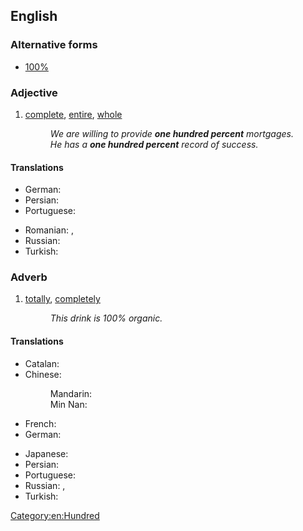 ==English==

===Alternative forms===
* [[100%]]

===Adjective===
{{en-adj|head=[[one]] [[hundred]] [[percent]]|-}}

# [[complete]], [[entire]], [[whole]]
#: ''We are willing to provide '''one hundred percent''' mortgages.''
#: ''He has a '''one hundred percent''' record of success.''

====Translations====
{{trans-top|complete, total}}
* German: {{t+|de|hundertprozentig}}
* Persian: {{t|fa|صددرصد|sc=fa-Arab}}
* Portuguese: {{t|pt|cem por cento}}
{{trans-mid}}
* Romanian: {{t|ro|sută de procente}}, {{t|ro|sută la sută}}
* Russian: {{t+|ru|стопроцентный|tr=stoprocéntnyj|sc=Cyrl}}
* Turkish: {{t+|tr|yüzde yüz}}
{{trans-bottom}}

===Adverb===
{{en-adv|head=[[one]] [[hundred]] [[percent]]|-}}

# [[totally]], [[completely]]
#: ''This drink is 100% organic.''

====Translations====
{{trans-top|completely, totally}}
* Catalan: {{t|ca|cent per cent}}
* Chinese:
*: Mandarin: {{t+|cmn|百分之百|tr=bǎifen zhi bǎi|sc=Hani}}
*: Min Nan: {{t+|nan|百分之百|tr=pah-hun chi pah|sc=Hans}}
* French: {{t+|fr|cent pour cent}}
* German: {{t|de|einhundert Prozent}}
{{trans-mid}}
* Japanese: {{t|ja|百パーセント|tr=hyaku pāsento|sc=Jpan}}
* Persian: {{t|fa|صددرصد|sc=fa-Arab}}
* Portuguese: {{t|pt|cem por cento}}
* Russian: {{t|ru|на сто процентов|tr=na sto procéntov|sc=Cyrl}}, {{t|ru|на 100%|sc=Cyrl}}
* Turkish: {{t+|tr|yüzde yüz}}
{{trans-bottom}}

[[Category:en:Hundred]]
